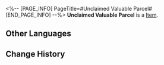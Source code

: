<%-- [PAGE_INFO]
PageTitle=#Unclaimed Valuable Parcel#
[END_PAGE_INFO] --%>
{{Item Infobox
|title       = Unclaimed Valuable Parcel
|id          = 300052
|image       = Item Unclaimed Valuable Parcel.png
|type        = 
|invCategory = Valuables
|rarity      = 4
|effect      = Unclaimed valuable parcel. Opening them may yield random rare materials.
|description = Due to various reasons, the recipient did not receive this parcel, and the sender did not retrieve it either. When selling these parcels, they are scanned by the Sky-Faring Commission in advance to ensure that there are no dangerous goods, and the more valuable items inside are individually priced as well.
}}
{{Description|1=''"Do you think we can get Light Cones in these?"''}}
'''Unclaimed Valuable Parcel''' is a [[Item]].

==Other Languages==
{{Other Languages
|en   = Unclaimed Valuable Parcel
|zhs  = 逾期未取的贵重邮包
|zht  = 逾期未取的貴重郵包
|ja   = 受取期限が過ぎた貴重な荷物
|ko   = 수취 기한이 지난 귀중한 우편물
|es   = Paquete valioso sin recoger
|fr   = Colis de valeur non réclamé
|ru   = Невостребованная ценная посылка
|th   = พัสดุมีค่าที่ไม่มีผู้มารับ
|vi   = Bưu Kiện Đắt Tiền Quá Hạn Chưa Nhận
|de   = Nicht abgeholte Wertsendung
|id   = Paket Berharga yang Belum Diambil
|pt   = Encomenda Valiosa Não Resgatada
}}

==Change History==
{{Change History|2.0}}